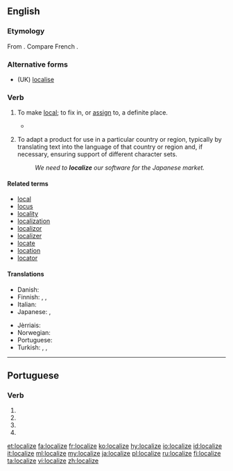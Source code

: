 ==English==

===Etymology===
From {{suffix|local|ize|lang=en}}. Compare French {{term|localiser|lang=fr}}.

===Alternative forms===
* (UK) [[localise]]

===Verb===
{{en-verb|localiz|ing}}

# {{context|transitive|lang=en}} To make [[local]]; to fix in, or [[assign]] to, a definite place.
#* {{quote-book|title=Memorials of a Tour in Italy|year=1837|section=Musings near Aquapendente|author=William Wordsworth|url=http://www.bartleby.com/145/ww881.html|passage=Out of her early struggles well inspired / To '''localize''' heroic acts}}
# {{context|software|_|engineering|lang=en}} To adapt a product for use in a particular country or region, typically by translating text into the language of that country or region and, if necessary, ensuring support of different character sets.
#: ''We need to '''localize''' our software for the Japanese market.''

====Related terms====
* [[local]]
* [[locus]]
* [[locality]]
* [[localization]]
* [[localizor]]
* [[localizer]]
* [[locate]]
* [[location]]
* [[locator]]

====Translations====
{{trans-top|make local}}
* Danish: {{t|da|lokalisere}}
* Finnish: {{t+|fi|lokalisoida}}, {{t|fi|paikallistaa}}, {{t+|fi|kotoistaa}}
* Italian: {{t|it|localizzare}}
* Japanese: {{t|ja|地域化する|tr=ちいきかする, chiïkika suru}},  {{t|ja|ローカライズする|tr=rōkaraizu suru}}
{{trans-mid}}
* Jèrriais: {{t|roa-jer|localiser}}
* Norwegian: {{t|no|lokalisere}}
* Portuguese: {{t+|pt|localizar}}
* Turkish: {{t+|tr|yerelleştirmek}},  {{t|tr|yerlileştirmek}},  {{t|tr|mahallîleştirmek}}
{{trans-bottom}}

----

==Portuguese==

===Verb===
{{pt-verb-form}}

# {{conjugation of|localizar||1|s|present|subjunctive|lang=pt}}
# {{conjugation of|localizar||3|s|present|subjunctive|lang=pt}}
# {{conjugation of|localizar||1|s|imperative|lang=pt}}
# {{conjugation of|localizar||3|s|imperative|lang=pt}}

[[et:localize]]
[[fa:localize]]
[[fr:localize]]
[[ko:localize]]
[[hy:localize]]
[[io:localize]]
[[id:localize]]
[[it:localize]]
[[ml:localize]]
[[my:localize]]
[[ja:localize]]
[[pl:localize]]
[[ru:localize]]
[[fi:localize]]
[[ta:localize]]
[[vi:localize]]
[[zh:localize]]